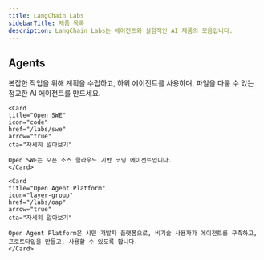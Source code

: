 ```yaml
---
title: LangChain Labs
sidebarTitle: 제품 목록
description: LangChain Labs는 에이전트와 실험적인 AI 제품의 모음입니다.
---
```


## Agents

<Columns cols={2}>
    <Card
    title="Deep Agents"
    icon="brain"
    href="/labs/deep-agents/overview"
    arrow="true"
    cta="자세히 알아보기"
>
    복잡한 작업을 위해 계획을 수립하고, 하위 에이전트를 사용하며, 파일을 다룰 수 있는 정교한 AI 에이전트를 만드세요.
    </Card>

    <Card
    title="Open SWE"
    icon="code"
    href="/labs/swe"
    arrow="true"
    cta="자세히 알아보기"
>
    Open SWE는 오픈 소스 클라우드 기반 코딩 에이전트입니다.
    </Card>

    <Card
    title="Open Agent Platform"
    icon="layer-group"
    href="/labs/oap"
    arrow="true"
    cta="자세히 알아보기"
>
    Open Agent Platform은 시민 개발자 플랫폼으로, 비기술 사용자가 에이전트를 구축하고, 프로토타입을 만들고, 사용할 수 있도록 합니다.
    </Card>


</Columns>